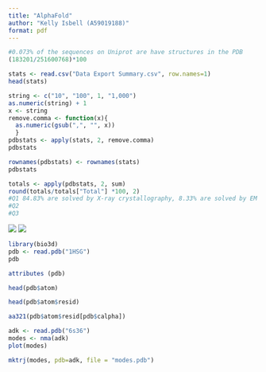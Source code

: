 ```yaml
---
title: "AlphaFold"
author: "Kelly Isbell (A59019188)"
format: pdf
---
```

```r
#0.073% of the sequences on Uniprot are have structures in the PDB
(183201/251600768)*100

stats <- read.csv("Data Export Summary.csv", row.names=1)
head(stats)
```
```r
string <- c("10", "100", 1, "1,000")
as.numeric(string) + 1
x <- string
remove.comma <- function(x){
  as.numeric(gsub(",", "", x))
  }
pdbstats <- apply(stats, 2, remove.comma)
pdbstats

```
```r
rownames(pdbstats) <- rownames(stats)
pdbstats
```
```r
totals <- apply(pdbstats, 2, sum)
round(totals/totals["Total"] *100, 2)
#Q1 84.83% are solved by X-ray crystallography, 8.33% are solved by EM
#Q2
#Q3
```
![](1HSG.png)
![](1HSG (2).png)

```r
library(bio3d)
pdb <- read.pdb("1HSG")
pdb
```
```r
attributes (pdb)
```
```r
head(pdb$atom)
```
```r
head(pdb$atom$resid)
```
```r
aa321(pdb$atom$resid[pdb$calpha])
```
```r
adk <- read.pdb("6s36")
modes <- nma(adk)
plot(modes)
```
```r
mktrj(modes, pdb=adk, file = "modes.pdb")
```

